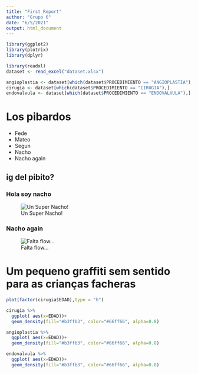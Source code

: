```yaml
---
title: "First Report"
author: "Grupo 6"
date: "6/5/2021"
output: html_document
---
```


```r

library(ggplot2)
library(plotrix)
library(dplyr)

library(readxl)
dataset <- read_excel("dataset.xlsx")

angioplastia <- dataset[which(dataset$PROCEDIMIENTO == "ANGIOPLASTIA"),]
cirugia <- dataset[which(dataset$PROCEDIMIENTO == "CIRUGIA"),]
endovalvula <- dataset[which(dataset$PROCEDIMIENTO == "ENDOVALVULA"),]

```

# Los pibardos

* Fede
* Mateo
* Segun
* Nacho
* Nacho again

## ig del pibito? {.tabset .tabset-fade .tabset-pills .unnumbered}

### Hola soy nacho {- .unnumbered}
![Un Super Nacho!](xd.jpg)

### Nacho again {- .unnumbered}
![Falta flow...](xd2.jpg)

## {.unnumbered}

# Um pequeno graffiti sem sentido para as crianças facheras

```r

plot(factor(cirugia$EDAD),type = "h")

cirugia %>%
  ggplot( aes(x=EDAD))+
  geom_density(fill="#b3ffb3", color="#66ff66", alpha=0.8)

angioplastia %>%
  ggplot( aes(x=EDAD))+
  geom_density(fill="#b3ffb3", color="#66ff66", alpha=0.8)

endovalvula %>%
  ggplot( aes(x=EDAD))+
  geom_density(fill="#b3ffb3", color="#66ff66", alpha=0.8)


```
